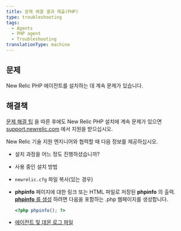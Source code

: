 ```yaml
---
title: 문제 해결 결과 제출(PHP)
type: troubleshooting
tags:
  - Agents
  - PHP agent
  - Troubleshooting
translationType: machine
---
```


## 문제

New Relic PHP 에이전트를 설치하는 데 계속 문제가 있습니다.

## 해결책

[문제 해결 팁](/docs/apm/agents/php-agent/troubleshooting/no-data-appears-php) 을 따른 후에도 New Relic PHP 설치에 계속 문제가 있으면 [support.newrelic.com](https://support.newrelic.com) 에서 지원을 받으십시오.

New Relic 기술 지원 엔지니어와 협력할 때 다음 정보를 제공하십시오.

* 설치 과정을 어느 정도 진행하셨습니까?

* 사용 중인 설치 방법

* `newrelic.cfg` 파일 복사(있는 경우)

* **phpinfo** 페이지에 대한 링크 또는 HTML 파일로 저장된 **phpinfo** 의 출력. [**phpinfo** 를 생성](/docs/php/php-kb-103) 하려면 다음을 포함하는 .php 웹페이지를 생성합니다.

  ```php
  <?php phpinfo(); ?>
  ```

* [에이전트 및 데몬 로그 파일](/docs/php/php-kb-105)